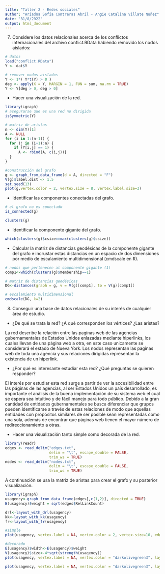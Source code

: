 ---
title: "Taller 2 - Redes sociales"
author: "Ariadna Sofía Contreras Abril - Angie Catalina Villate Nuñez"
date: "31/8/2022"
output: html_document
---
7. Considere los datos relacionales acerca de los conflictos internacionales del archivo conflict.RData habiendo removido los nodos aislados:

```{r}
# datos
load("conflict.RData")
Y <- dat$Y

# remover nodos aislados
Y <- 1*( Y*t(Y) > 0 )
deg <- apply(X = Y, MARGIN = 1, FUN = sum, na.rm = TRUE)
Y <- Y[deg > 0, deg > 0]
```

* Hacer una visualización de la red.

```{r}
library(igraph)
# asegurarse que es una red no dirigida
isSymmetric(Y)

# matriz de aristas
n <- dim(Y)[1]
A <- NULL
for (i in 1:(n-1)) {
  for (j in (i+1):n) {
    if (Y[i,j] == 1) {
      A <- rbind(A, c(i,j))}
  }
}

#construcción del grafo
g <- graph_from_data_frame(d = A, directed = "F")
V(g)$label.dist <- 1.5
set.seed(13)
plot(g,vertex.color = 2, vertex.size = 8, vertex.label.size=3)
```


* Identificar las componentes conectadas del grafo.

```{r}
# el grafo no es conectado
is_connected(g)

clusters(g)
```

* Identificar la componente gigante del grafo.

```{r}
which(clusters(g)$csize==max(clusters(g)$csize))
```

* Calcular la matriz de distancias geodésicas de la componente gigante del grafo e incrustar estas distancias en un espacio de dos dimensiones por medio de escalamiento multidimensional (cmdscale en R).

```{r}
# nodos que pertenecen al componente gigante (1)
comp1<-which(clusters(g)$membership==1)

# matriz de distancias geodésicas
DG<-distances(graph = g, v = V(g)[comp1], to = V(g)[comp1])

# escalamiento multidimensional
cmdscale(DG, k=2)
```

8. Conseguir una base de datos relacionales de su interés de cualquier área de estudio.

* ¿De qué se trata la red? ¿A qué corresponden los vértices? ¿Las aristas?
  
La red describe la relación entre las paginas web de las agencias gubernamentales de Estados Unidos enlazadas mediante hiperlinks, los cuales llevan de una página web a otra, en este caso unicamente se considerará el estado de Nueva York. Los nodos representan las paginas web de toda una agencia y sus relaciones dirigidas representan la existencia de un hiperlink.


* ¿Por qué es interesante estudiar esta red? ¿Qué preguntas se quieren responder?

El interés por estudiar esta red surge a partir de ver la accesibilidad entre las páginas de las agencias, al ser Estados Unidos un país desarrollado, es importante el análisis de la buena implementación de su sistema web el cual se espera sea intuitivo y de fácil manejo para todo público. Debido a la gran cantidad de entidades gubernamentales se busca diferenciar que grupos pueden identificarse a través de estas relaciones de modo que aquellas entidades con propósitos similares de ser posible sean representadas como una sola, además de encontrar que páginas web tienen el mayor número de redireccionamiento a otras.


* Hacer una visualización tanto simple como decorada de la red.

```{r}
library(readr)
edges <- read_delim("edges.txt", 
                    delim = "\t", escape_double = FALSE, 
                    trim_ws = TRUE)
nodes <- read_delim("nodes.txt", 
                    delim = "\t", escape_double = FALSE, 
                    trim_ws = TRUE)
```
A continuación se usa la matriz de aristas para crear el grafo y su posterior visualización.


```{r}
library(igraph)
usagency<-graph_from_data_frame(edges[,c(1,2)], directed = TRUE)
E(usagency)$weight = sqrt(edges$RelLinkCount) 

drl<-layout_with_drl(usagency)
kk<-layout_with_kk(usagency) 
fr<-layout_with_fr(usagency)

#simple  
plot(usagency, vertex.label = NA, vertex.color = 2, vertex.size=10, edge.arrow.size=0.5)

#decorado
E(usagency)$width<-E(usagency)$weight
V(usagency)$size<-4*sqrt(strength(usagency))
plot(usagency, vertex.label = NA, vertex.color = "darkolivegreen3", layout = drl, edge.arrow.size=0.5, edge.color="darkslategray4")

plot(usagency, vertex.label = NA, vertex.color = "darkolivegreen3", layout = kk, edge.arrow.size=0.5, edge.color="darkslategray")
```